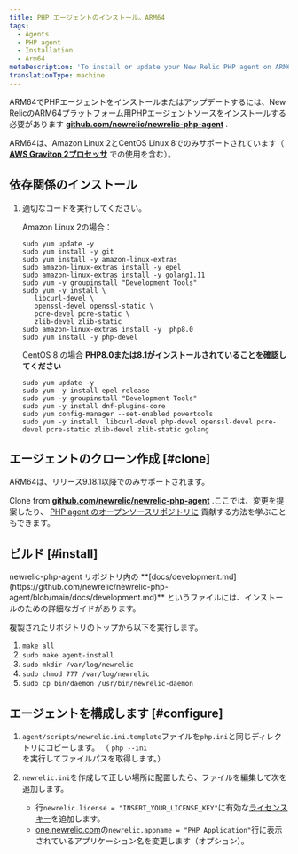 ```yaml
---
title: PHP エージェントのインストール。ARM64
tags:
  - Agents
  - PHP agent
  - Installation
  - Arm64
metaDescription: 'To install or update your New Relic PHP agent on ARM64, start here.'
translationType: machine
---
```


ARM64でPHPエージェントをインストールまたはアップデートするには、New RelicのARM64プラットフォーム用PHPエージェントソースをインストールする必要があります **[github.com/newrelic/newrelic-php-agent](https://github.com/newrelic/newrelic-php-agent)** .

ARM64は、Amazon Linux 2とCentOS Linux 8でのみサポートされています（ **[AWS Graviton 2プロセッサ](https://aws.amazon.com/ec2/graviton/)** での使用を含む）。

## 依存関係のインストール

1. 適切なコードを実行してください。

   Amazon Linux 2の場合：

   ```
   sudo yum update -y
   sudo yum install -y git 
   sudo yum install -y amazon-linux-extras
   sudo amazon-linux-extras install -y epel
   sudo amazon-linux-extras install -y golang1.11
   sudo yum -y groupinstall "Development Tools"
   sudo yum -y install \
      libcurl-devel \
      openssl-devel openssl-static \
      pcre-devel pcre-static \
      zlib-devel zlib-static
   sudo amazon-linux-extras install -y  php8.0
   sudo yum install -y php-devel
   ```

   CentOS 8 の場合 **PHP8.0または8.1がインストールされていることを確認してください**

   ```
   sudo yum update -y
   sudo yum -y install epel-release
   sudo yum -y groupinstall "Development Tools"
   sudo yum -y install dnf-plugins-core
   sudo yum config-manager --set-enabled powertools
   sudo yum -y install  libcurl-devel php-devel openssl-devel pcre-devel pcre-static zlib-devel zlib-static golang
   ```

## エージェントのクローン作成 [#clone]

<Callout variant="important">
  ARM64は、リリース9.18.1以降でのみサポートされます。
</Callout>

Clone from **[github.com/newrelic/newrelic-php-agent](https://github.com/newrelic/newrelic-php-agent)** .ここでは、変更を提案したり、 [PHP agent のオープンソースリポジトリに](https://github.com/newrelic/newrelic-php-agent/issues) 貢献する方法を学ぶこともできます。

## ビルド [#install]

<Callout variant="tip">
  newrelic-php-agent リポジトリ内の **[docs/development.md](https://github.com/newrelic/newrelic-php-agent/blob/main/docs/development.md)** というファイルには、インストールのための詳細なガイドがあります。
</Callout>

複製されたリポジトリのトップから以下を実行します。

1. `make all`
2. `sudo make agent-install`
3. `sudo mkdir /var/log/newrelic`
4. `sudo chmod 777 /var/log/newrelic`
5. `sudo cp bin/daemon /usr/bin/newrelic-daemon`

## エージェントを構成します [#configure]

1. `agent/scripts/newrelic.ini.template`ファイルを`php.ini`と同じディレクトリにコピーします。 （ `php --ini`を実行してファイルパスを取得します。）

2. `newrelic.ini`を作成して正しい場所に配置したら、ファイルを編集して次を追加します。

   * 行`newrelic.license = "INSERT_YOUR_LICENSE_KEY"`に有効な[ライセンスキー](/docs/apis/intro-apis/new-relic-api-keys/#ingest-license-key)を追加します。
   * [one.newrelic.com](https://one.newrelic.com)の`newrelic.appname = "PHP Application"`行に表示されているアプリケーション名を変更します（オプション）。

<InstallFeedback/>